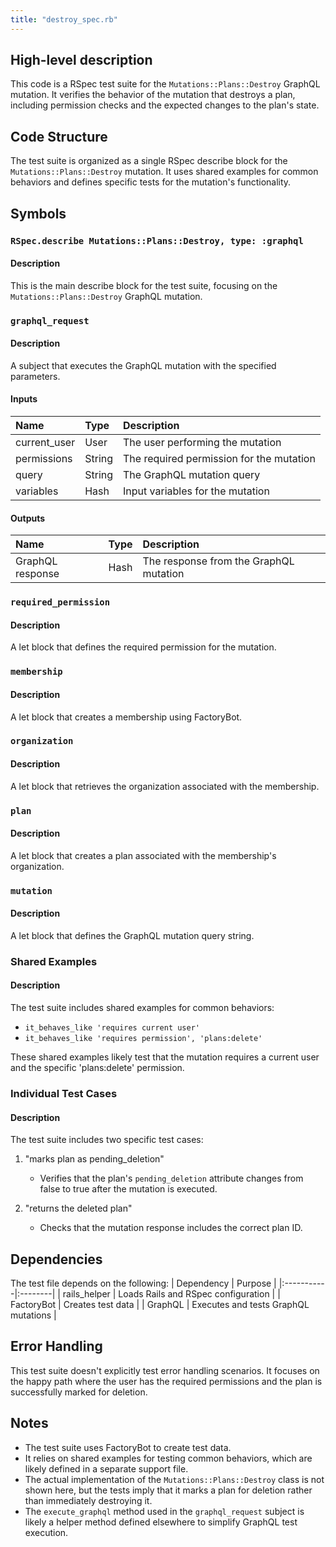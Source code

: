 ```yaml
---
title: "destroy_spec.rb"
---
```


## High-level description
This code is a RSpec test suite for the `Mutations::Plans::Destroy` GraphQL mutation. It verifies the behavior of the mutation that destroys a plan, including permission checks and the expected changes to the plan's state.

## Code Structure
The test suite is organized as a single RSpec describe block for the `Mutations::Plans::Destroy` mutation. It uses shared examples for common behaviors and defines specific tests for the mutation's functionality.

## Symbols

### `RSpec.describe Mutations::Plans::Destroy, type: :graphql`
#### Description
This is the main describe block for the test suite, focusing on the `Mutations::Plans::Destroy` GraphQL mutation.

### `graphql_request`
#### Description
A subject that executes the GraphQL mutation with the specified parameters.

#### Inputs
| Name | Type | Description |
|:-----|:-----|:------------|
| current_user | User | The user performing the mutation |
| permissions | String | The required permission for the mutation |
| query | String | The GraphQL mutation query |
| variables | Hash | Input variables for the mutation |

#### Outputs
| Name | Type | Description |
|:-----|:-----|:------------|
| GraphQL response | Hash | The response from the GraphQL mutation |

### `required_permission`
#### Description
A let block that defines the required permission for the mutation.

### `membership`
#### Description
A let block that creates a membership using FactoryBot.

### `organization`
#### Description
A let block that retrieves the organization associated with the membership.

### `plan`
#### Description
A let block that creates a plan associated with the membership's organization.

### `mutation`
#### Description
A let block that defines the GraphQL mutation query string.

### Shared Examples
#### Description
The test suite includes shared examples for common behaviors:
- `it_behaves_like 'requires current user'`
- `it_behaves_like 'requires permission', 'plans:delete'`

These shared examples likely test that the mutation requires a current user and the specific 'plans:delete' permission.

### Individual Test Cases
#### Description
The test suite includes two specific test cases:

1. "marks plan as pending_deletion"
   - Verifies that the plan's `pending_deletion` attribute changes from false to true after the mutation is executed.

2. "returns the deleted plan"
   - Checks that the mutation response includes the correct plan ID.

## Dependencies
The test file depends on the following:
| Dependency | Purpose |
|:-----------|:--------|
| rails_helper | Loads Rails and RSpec configuration |
| FactoryBot | Creates test data |
| GraphQL | Executes and tests GraphQL mutations |

## Error Handling
This test suite doesn't explicitly test error handling scenarios. It focuses on the happy path where the user has the required permissions and the plan is successfully marked for deletion.

## Notes
- The test suite uses FactoryBot to create test data.
- It relies on shared examples for testing common behaviors, which are likely defined in a separate support file.
- The actual implementation of the `Mutations::Plans::Destroy` class is not shown here, but the tests imply that it marks a plan for deletion rather than immediately destroying it.
- The `execute_graphql` method used in the `graphql_request` subject is likely a helper method defined elsewhere to simplify GraphQL test execution.